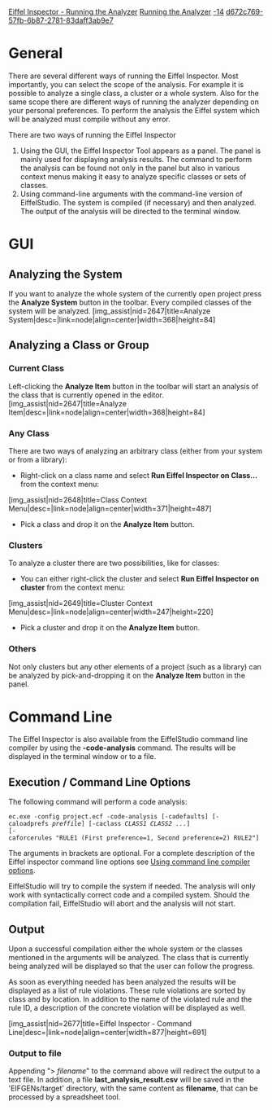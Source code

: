 [[Property:title|Eiffel Inspector - Running the Analyzer]]
[[Property:link_title|Running the Analyzer]]
[[Property:weight|-14]]
[[Property:uuid|d672c769-57fb-6b87-2781-83daff3ab9e7]]
= General =

There are several different ways of running the Eiffel Inspector. Most importantly, you can select the scope of the analysis. For example it is possible to analyze a single class, a cluster or a whole system. Also for the same scope there are different ways of running the analyzer depending on your personal preferences. To perform the analysis the Eiffel system which will be analyzed must compile without any error.
 
There are two ways of running the Eiffel Inspector
# Using the GUI, the Eiffel Inspector Tool appears as a panel. The panel is mainly used for displaying analysis results. The command to perform the analysis can be found not only in the panel but also in various context menus making it easy to analyze specific classes or sets of classes.
# Using command-line arguments with the command-line version of EiffelStudio. The system is compiled (if necessary) and then analyzed. The output of the analysis will be directed to the terminal window.

= GUI =
== Analyzing the System ==

If you want to analyze the whole system of the currently open project press the '''Analyze System''' button in the toolbar. Every compiled classes of the system will be analyzed.
[img_assist|nid=2647|title=Analyze System|desc=|link=node|align=center|width=368|height=84]


== Analyzing a Class or Group ==

=== Current Class ===
Left-clicking the '''Analyze Item''' button in the toolbar will start an analysis of the class that is currently opened in the editor.
[img_assist|nid=2647|title=Analyze Item|desc=|link=node|align=center|width=368|height=84]

=== Any Class ===
There are two ways of analyzing an arbitrary class (either from your system or from a library):
* Right-click on a class name and select '''Run Eiffel Inspector on Class...''' from the context menu:
[img_assist|nid=2648|title=Class Context Menu|desc=|link=node|align=center|width=371|height=487]
* Pick a class and drop it on the '''Analyze Item''' button.

=== Clusters ===
To analyze a cluster there are two possibilities, like for classes:
* You can either right-click the cluster and select '''Run Eiffel Inspector on cluster''' from the context menu:
[img_assist|nid=2649|title=Cluster Context Menu|desc=|link=node|align=center|width=247|height=220]
* Pick a cluster and drop it on the '''Analyze Item''' button.

=== Others ===
Not only clusters but any other elements of a project (such as a library) can be analyzed by pick-and-dropping it on the '''Analyze Item''' button in the panel.


=Command Line=
The Eiffel Inspector is also available from the EiffelStudio command line compiler by using the '''-code-analysis''' command. The results will be displayed in the terminal window or to a file.

== Execution / Command Line Options ==

The following command will perform a code analysis:

 ec.exe -config project.ecf -code-analysis [-cadefaults] [-caloadprefs ''preffile''] [-caclass ''CLASS1 CLASS2 ...'']
 [-caforcerules "RULE1 (First preference=1, Second preference=2) RULE2"]

The arguments in brackets are optional. For a complete description of the Eiffel inspector command line options see [[EiffelStudio: Using command line options|Using command line compiler options]].

EiffelStudio will try to compile the system if needed. The analysis will only work with syntactically correct code and a compiled system. Should the compilation fail, EiffelStudio will abort and the analysis will not start.

== Output ==
Upon a successful compilation either the whole system or the classes mentioned in the arguments will be analyzed. The class that is currently being analyzed will be displayed so that the user can follow the progress.

As soon as everything needed has been analyzed the results will be displayed as a list of rule violations. These rule violations are sorted by class and by location. In addition to the name of the violated rule and the rule ID, a description of the concrete violation will be displayed as well.

[img_assist|nid=2677|title=Eiffel Inspector - Command Line|desc=|link=node|align=center|width=877|height=691]

=== Output to file ===

Appending "> ''filename''" to the command above will redirect the output to a text file. 
In addition, a file '''last_analysis_result.csv''' will be saved in the 'EIFGENs/target' directory, with the same content as '''filename''', that can be processed by a spreadsheet tool.



